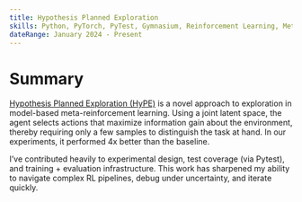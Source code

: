 ```yaml
---
title: Hypothesis Planned Exploration
skills: Python, PyTorch, PyTest, Gymnasium, Reinforcement Learning, Meta-Reinforcement Learning
dateRange: January 2024 - Present
--- 
```


# Summary
[Hypothesis Planned Exploration (HyPE)](https://arxiv.org/abs/2311.03701) is a novel approach to exploration in model-based meta-reinforcement learning. Using a joint latent space, the agent selects actions that maximize information gain about the environment, thereby requiring only a few samples to distinguish the task at hand. In our experiments, it performed 4x better than the baseline. 

I’ve contributed heavily to experimental design, test coverage (via Pytest), and training + evaluation infrastructure. This work has sharpened my ability to navigate complex RL pipelines, debug under uncertainty, and iterate quickly.